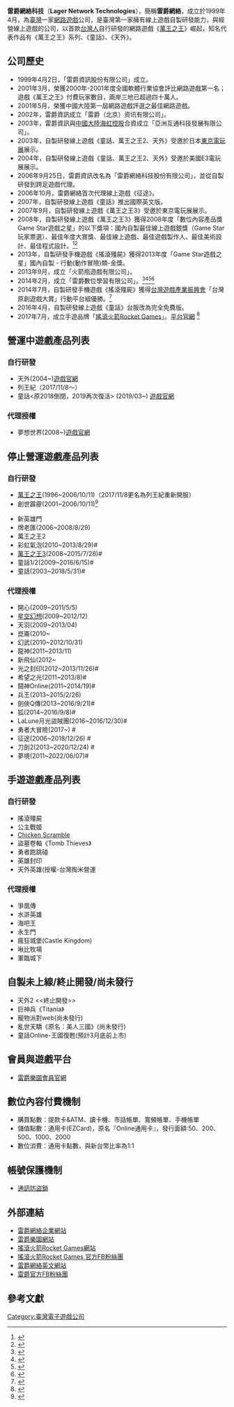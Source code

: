{{Multiple issues|
{{Copy edit|time=2021-12-27T02:12:11+00:00}}
{{External links|time=2021-12-27T02:12:11+00:00}}
{{Prose|time=2021-12-27T02:12:11+00:00}}
{{Onesource|time=2021-12-27T02:12:11+00:00}}
}}
{{NoteTA
| G1 = Games
| G2 = Games-zh
}}
{{Infobox Company
| company_name       = 雷爵網絡科技股份有限公司
| company_name_en    = Lager Network Technologies Inc.
| company_logo       =
| company_type       = 未上櫃
| company_slogan     =
| market_information = 
| abbreviated_name   = 雷爵、Lager
| foundation         = 1999年4月 
| location           = {{flagicon|ROC}} [[臺北市|臺北市]][[萬華區_(臺北市)|萬華區]][[莒光路|莒光路]]336號2樓
| zip_code           = 
| telephone_no       = +886-2-2308-2585
| key_people         = 董事長：張厥猷
| industry           = [[網路遊戲|網路遊戲]]
| products           = 
| services           =提供網路遊戲服務<br>自主研發與代理[[南韓|南韓]]、[[中華人民共和國|中國大陸]]等地的網路遊戲
| capital            = [[新臺幣|新臺幣]] 3億元
| revenue            = 
| operating_income   =
| profit             = 
| market_value       =
| num_employees      = 約20人
| P/E ratio          =
| earnings per share = 
| Net asset value    =
| accounting_period  = 
| parent             =
| major_shareholder  =   
| divisions          = 
| subsid             =  
| homepage           = http://www.lager.com.tw/
| footnotes          = 成立時名稱為「雷爵資訊股份有限公司」
| width              =
}}
'''雷爵網絡科技'''（'''Lager Network Technologies'''），簡稱'''雷爵網絡'''，成立於1999年4月，為[[臺灣|臺灣]]一家[[網路遊戲|網路遊戲]]公司，是臺灣第一家擁有線上遊戲自製研發能力，與經營線上遊戲的公司，以首款[[台灣人|台灣人]]自行研發的網路遊戲《[[萬王之王_(1999年遊戲)|萬王之王]]》崛起，知名代表作品有《萬王之王》系列、《童話》、《天外》。

==公司歷史==
*1999年4月2日，「雷爵資訊股份有限公司」成立。
*2001年3月，榮獲2000年-2001年度全國軟體行業協會評比網路遊戲第一名；遊戲《萬王之王》付費玩家數目，兩岸三地已超過四十萬人。
*2001年5月，榮獲中國大陸第一屆網路遊戲評選之最佳網路遊戲。
*2002年，雷爵資訊成立「雷爵（北京）资讯有限公司」。
*2003年，雷爵資訊與[[中國大陸|中國大陸]][[海虹控股|海虹控股]]合資成立「亞洲互通科技發展有限公司」。
*2003年，自製研發線上遊戲《童話、萬王之王2、天外》受邀於日本[[東京電玩展|東京電玩展]]展示。
*2004年，自製研發線上遊戲《童話、萬王之王2、天外》受邀於美國E3電玩展展示。
*2006年9月25日，雷爵資訊改名為「雷爵網絡科技股份有限公司」，並從自製研發到跨足遊戲代理。
*2006年10月，雷爵網絡首次代理線上遊戲《征途》。
*2007年，自製研發線上遊戲《童話》推出國際英文版。
*2007年9月，自製研發線上遊戲《萬王之王3》受邀於東京電玩展展示。
*2008年，自製研發線上遊戲《萬王之王3》獲得2008年度「數位內容產品獎Game Star遊戲之星」的以下獎項：國內自製最佳線上遊戲銀獎（Game Star玩家票選）、最佳年度大賞獎、最佳線上遊戲、最佳遊戲製作人、最佳美術設計、最佳程式設計。<ref name="gamer1">{{cite web|url=https://gnn.gamer.com.tw/3/34683.html|title=從製作遊戲到力推國產邁向國際之路 專訪雷爵總經理張厥猷|publisher=巴哈姆特電玩資訊站|date=2009-01-20|accessdate=2017-08-05|archive-date=2017-08-05|archive-url=https://web.archive.org/web/20170805182951/https://gnn.gamer.com.tw/3/34683.html|dead-url=no}}</ref><ref name="gamer9">{{cite web|url=https://gnn.gamer.com.tw/7/35267.html|title=《萬王之王 3》囊括 GAME STAR 最佳年度大賞等五項大獎|publisher=巴哈姆特電玩資訊站|date=2009-02-25|accessdate=2017-08-05|archive-date=2017-08-05|archive-url=https://web.archive.org/web/20170805221634/https://gnn.gamer.com.tw/7/35267.html|dead-url=no}}</ref>
*2013年，自製研發手機遊戲《搖滾殭屍》獲得2013年度「Game Star遊戲之星」國內自製 - 行動(動作冒險)類-金獎。
*2013年9月，成立「火箭瓶遊戲有限公司」。
*2014年2月，成立「雷爵數位學習有限公司」。<ref name="gamer4">{{cite web|url=https://gnn.gamer.com.tw/4/32614.html|title=更具創意與行銷概念的研發 雷爵舉辦網際網路創意行銷企劃訓練|publisher=巴哈姆特電玩資訊站|date=2008-09-25|accessdate=2017-08-05|archive-date=2017-08-05|archive-url=https://web.archive.org/web/20170805222248/https://gnn.gamer.com.tw/4/32614.html|dead-url=no}}</ref><ref name="gamer5">{{cite web|url=https://gnn.gamer.com.tw/0/33100.html|title=雷爵授權台灣大學 SDK 線上遊戲開發技術|publisher=巴哈姆特電玩資訊站|date=2008-10-24|accessdate=2017-08-05|archive-date=2017-08-05|archive-url=https://web.archive.org/web/20170805221011/https://gnn.gamer.com.tw/0/33100.html|dead-url=no}}</ref><ref name="gamer6">{{cite web|url=https://gnn.gamer.com.tw/5/35235.html|title=持續推廣數位內容產學合作 雷爵研發引擎授權中央大學教學研究|publisher=巴哈姆特電玩資訊站|date=2009-02-24|accessdate=2017-08-05|archive-date=2017-08-05|archive-url=https://web.archive.org/web/20170805220426/https://gnn.gamer.com.tw/5/35235.html|dead-url=no}}</ref><ref name="gamer7">{{cite web|url=https://gnn.gamer.com.tw/0/81180.html|title=雷爵網絡與華夏技術學院進行產學合作 推出遊戲人才培育專班|publisher=巴哈姆特電玩資訊站|date=2013-06-06|accessdate=2017-08-05|archive-date=2017-08-05|archive-url=https://web.archive.org/web/20170805222506/https://gnn.gamer.com.tw/0/81180.html|dead-url=no}}</ref>
*2014年7月，自製研發手機遊戲《搖滾殭屍》獲得[[台灣遊戲產業振興會|台灣遊戲產業振興會]]「台灣原創遊戲大賞」行動平台組優勝。<ref name="gamer2">{{cite web|url=https://gnn.gamer.com.tw/8/99958.html|title=遊戲產業振興會第一屆台灣原創遊戲大賞頒獎 雷爵、鈊象作品獲獎|publisher=巴哈姆特電玩資訊站|date=2014-07-10|accessdate=2017-08-05|archive-date=2017-08-05|archive-url=https://web.archive.org/web/20170805182715/https://gnn.gamer.com.tw/8/99958.html|dead-url=no}}</ref>
*2016年4月，自製研發線上遊戲《童話》台服改為完全免費版。
*2017年7月，成立手遊品牌「[[搖滾火箭Rocket_Games|搖滾火箭Rocket Games]]」。[http://www.rocketgames.com.tw// 平台官網] {{Wayback|url=http://www.rocketgames.com.tw// |date=20170805181235 }}<ref name="gamer8">{{cite web|url=https://gnn.gamer.com.tw/8/150538.html|title=【CJ 17】雷爵釋出《童話》系列手機新作消息 搖滾火箭形象曝光|publisher=巴哈姆特電玩資訊站|date=2017-08-02|accessdate=2017-08-05|archive-date=2017-08-05|archive-url=https://web.archive.org/web/20170805182830/https://gnn.gamer.com.tw/8/150538.html|dead-url=no}}</ref>

==營運中遊戲產品列表==
===自行研發===
*天外(2004~)[http://mo.lager.com.tw// 遊戲官網] {{Wayback|url=http://mo.lager.com.tw// |date=20170811221200 }}
*列王紀（2017/11/8～）
*童話<原2018倒閉，2019再次復活> (2019/03~) [http://nfl.lager.com.tw/ 遊戲官網]

===代理授權===
*夢想世界(2008~)[http://mx.lager.com.tw// 遊戲官網] {{Wayback|url=http://mx.lager.com.tw// |date=20170805180839 }}

==停止營運遊戲產品列表==
===自行研發===
*[[萬王之王_(1999年遊戲)|萬王之王]](1996~2006/10/11)（2017/11/8更名為列王紀重新開服）
*創世霹靂(2001~2006/10/11)<ref name="gamer3">{{cite web|url=https://gnn.gamer.com.tw/2/262.html|title=霹靂、雷爵、華彩線上遊戲三結義|publisher=巴哈姆特電玩資訊站|date=2000-12-29|accessdate=2017-08-05|archive-date=2017-08-05|archive-url=https://web.archive.org/web/20170805181612/https://gnn.gamer.com.tw/2/262.html|dead-url=no}}</ref>

*新英雄門
*牌老匯(2006~2008/8/29)
*萬王之王2
*彩虹氣泡(2010~2013/8/29)# {{Cite web |url= http://member.lager.com.tw/event/theover_index |title= 結束營運公告 |accessdate= 2013-06-07 |archive-date= 2013-06-05 |archive-url= https://web.archive.org/web/20130605025528/http://member.lager.com.tw/event/theover_index |dead-url= no }}
*[[萬王之王3|萬王之王3]](2008~2015/7/28)# {{Cite web |url= http://member.lager.com.tw/event/weover_index |title= 結束營運公告 |accessdate= 2015-07-26 |archive-date= 2015-07-30 |archive-url= https://web.archive.org/web/20150730121449/http://member.lager.com.tw/event/weover_index |dead-url= no }}
*童話1/2(2009~2016/6/15)# {{Cite web |url= http://fairyland.lager.com.tw/system/act/M06/1615051236.shtml |title= 結束營運公告 |access-date= 2018-04-25 |archive-url= https://web.archive.org/web/20180419185922/http://fairyland.lager.com.tw/system/act/M06/1615051236.shtml |archive-date= 2018-04-19 |dead-url= yes }}
*童話(2003~2018/5/31)# {{Cite web |url= https://member.lager.com.tw/event/fl_end |title= 結束營運公告 |accessdate= 2018-04-17 |archive-date= 2018-04-14 |archive-url= https://web.archive.org/web/20180414091308/https://member.lager.com.tw/event/fl_end |dead-url= no }}

===代理授權===
*開心(2009~2011/5/5)
*[[星空幻想|星空幻想]](2009~2012/12)
*天羽(2009~2013/04)
*崑崙(2010~
*幻武(2010~2012/10/31)
*龍神(2011~2013/11)
*新飛仙(2012~
*光之封印(2012~2013/11/26)# {{Cite web |url= http://member.lager.com.tw/event/gfover_index |title= 結束營運公告 |accessdate= 2017-03-09 |archive-date= 2016-11-07 |archive-url= https://web.archive.org/web/20161107221934/http://member.lager.com.tw/event/gfover_index |dead-url= no }}
*希望之光(2011~2013/8)# {{Cite web |url= http://member.lager.com.tw/event/somover_index |title= 結束營運公告 |accessdate= 2015-07-26 |archive-date= 2015-10-09 |archive-url= https://web.archive.org/web/20151009024201/http://member.lager.com.tw/event/somover_index |dead-url= no }}
*鬪神Online(2011~2014/19)# {{Cite web |url= http://member.lager.com.tw/event/dsover_index?id=147 |title= 結束營運公告 |accessdate= 2014-08-19 |archive-date= 2014-08-20 |archive-url= https://web.archive.org/web/20140820030038/http://member.lager.com.tw/event/dsover_index?id=147 |dead-url= no }}
*兵王(2013~2015/2/26)
*劍俠Q傳(2013~2016/9/21)# {{Cite web |url= https://member.lager.com.tw/event/sqover_index |title= 結束營運公告 |accessdate= 2016-11-20 |archive-date= 2016-11-20 |archive-url= https://web.archive.org/web/20161120152007/https://member.lager.com.tw/event/sqover_index |dead-url= no }}
*狐(2014~2016/9/8)# {{Cite web |url= http://member.lager.com.tw/event/foxover_index |title= 結束營運公告 |accessdate= 2016-11-20 |archive-date= 2016-10-24 |archive-url= https://web.archive.org/web/20161024133353/http://member.lager.com.tw/event/foxover_index |dead-url= no }}
*LaLune月光盜賊團(2016~2016/12/30)# {{Cite web |url= http://member.lager.com.tw/event/laover_index_1 |title= 結束營運公告 |accessdate= 2016-12-09 |archive-date= 2016-12-20 |archive-url= https://web.archive.org/web/20161220090935/http://member.lager.com.tw/event/laover_index_1 |dead-url= no }}
*勇者大冒險(2017~) # {{Cite web |url= http://yz.lager.com.tw// |title= 結束營運公告 |access-date= 2017-08-05 |archive-url= https://web.archive.org/web/20170806164909/http://yz.lager.com.tw/ |archive-date= 2017-08-06 |dead-url= yes }}
*征途(2006~2018/12/26) # {{Cite web |url= https://member.lager.com.tw/event/zt_end// |title= 結束營運公告 }}{{Dead link|date=2019年12月 |bot=InternetArchiveBot |fix-attempted=yes }}
*刀劍2(2013~2020/12/24) # {{Cite web |url= https://member.lager.com.tw/event/bs2over_index |title= 結束營運公告 }}
*夢境(2011~2022/06/07)# {{Cite web |url= https://dt.lager.com.tw/event/dtover_index/index.html |title= 結束營運公告 }}

==手遊遊戲產品列表==
===自行研發===
*搖滾殭屍
*公主戰姬
*[[Chicken_Scramble|Chicken Scramble]]
*盜墓卷軸《Tomb Thieves》
*勇者跑跳碰
*英雄封印
*天外英雄(授權-台灣掏米營運

===代理授權===
*爭凰傳
*水滸英雄
*海吧王
*永生門
*瘋狂城堡(Castle Kingdom)
*啾比牧場
*軍臨城下

==自製未上線/終止開發/尚未發行==
*天外2 <<終止開發>>
*巨神兵《Titania》
*寵物派對web(尚未發行)
*亂世天驕《原名：美人三國》(尚未發行)
*童話Online-王國復甦(預計3月底前上市)

==會員與遊戲平台==
*[https://member.lager.com.tw// 雷爵樂園會員官網] {{Wayback|url=https://member.lager.com.tw// |date=20170805180416 }}

==數位內容付費機制==
*購買點數：提款卡&ATM、讀卡機、市話帳單、寬頻帳單、手機帳單
*儲值點數：通用卡(EZCard)，原名『Online通用卡』，發行面額:50、200、500、1000、2000
*數位消費：通用卡點數，與新台幣比率為1:1

==帳號保護機制==
*[[通訊防盜鎖|通訊防盜鎖]]

==外部連結==
*[http://www.lager.com.tw/ 雷爵網絡企業網站] {{Wayback|url=http://www.lager.com.tw/ |date=20100722100647 }}{{zh-tw}}
*[http://member.lager.com.tw/ 雷爵樂園網站] {{Wayback|url=http://member.lager.com.tw/ |date=20100731061539 }}{{zh-tw}}
*[http://www.rocketgames.com.tw/ 搖滾火箭Rocket Games網站] {{Wayback|url=http://www.rocketgames.com.tw/ |date=20170805181235 }}{{zh-tw}}
*[https://www.facebook.com/rocketgamesfun/?pnref=story/ 搖滾火箭Rocket Games 官方FB粉絲團]{{zh-tw}}
*[http://member.lagernet.com/ 雷爵網絡英文網站] {{Wayback|url=http://member.lagernet.com/ |date=20100126033509 }}{{en}}
*[https://www.facebook.com/lagerfun/?fref=ts/ 雷爵官方FB粉絲團] {{Wayback|url=https://www.facebook.com/lagerfun/?fref=ts%2F |date=20170403023152 }}{{zh-tw}}

==參考文獻==
{{reflist|2}}

{{台灣電子遊戲公司}}

[[Category:臺灣電子遊戲公司|Category:臺灣電子遊戲公司]]